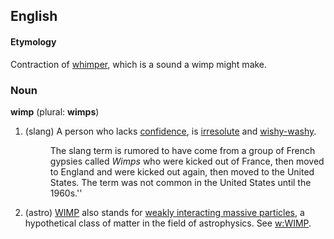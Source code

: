 ==English==

====Etymology====
Contraction of [[whimper]], which is a sound a wimp might make.

===Noun===
'''wimp''' (plural: '''wimps''')

# (slang) A person who lacks [[confidence]], is [[irresolute]] and [[wishy-washy]].  
#: The slang term is rumored to have come from a group of French gypsies called ''Wimps'' who were kicked out of France, then moved to England and were kicked out again, then moved to the United States.  The term was not common in the United States until the 1960s.''
# (astro) [[WIMP]] also stands for [[weakly interacting massive particles]], a hypothetical class of matter in the field of astrophysics.  See [[w:WIMP]].